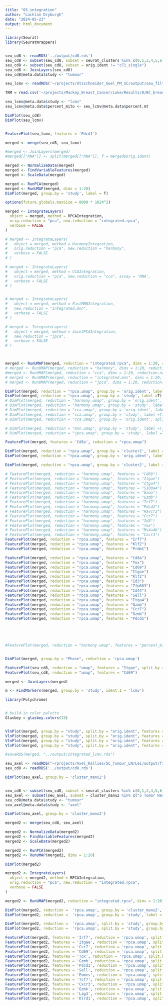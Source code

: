 ```yaml
---
title: "03_integration"
author: "Lachlan Dryburgh"
date: "2024-05-23"
output: html_document
---
```


```r
library(Seurat)
library(SeuratWrappers)


seu_cd8 <- readRDS('../output/cd8.rds')
seu_cd8 <- subset(seu_cd8, subset = seurat_clusters %in% c(0,1,2,4,5,6))
seu_cd8 <- subset(seu_cd8, subset = orig.ident != "c71_single")
seu_cd8 <- JoinLayers(seu_cd8)
seu_cd8@meta.data$study <- "tumour"

seu_lcmv <- readRDS('~/projects/Utzschneider_Goel_PM_SC/output/seu_filt.Rds')

TRM = read.csv('~/projects/Mackay_Breast_Cancer/Luke/Results/8/BC_breast_pseudo-bulk_sig_unique-TRM-vs-all_filtered.txt', sep = '\t')

seu_lcmv@meta.data$study <- "lcmv"
seu_lcmv@meta.data$percent_mito <- seu_lcmv@meta.data$percent.mt

DimPlot(seu_cd8)
DimPlot(seu_lcmv)


FeaturePlot(seu_lcmv, features = 'Pdcd1')
```


```r
merged <- merge(seu_cd8, seu_lcmv)

#merged <- JoinLayers(merged)
#merged[["RNA"]] <- split(merged[["RNA"]], f = merged$orig.ident)

merged <- NormalizeData(merged)
merged <- FindVariableFeatures(merged)
merged <- ScaleData(merged)

merged <- RunPCA(merged)
merged <- RunUMAP(merged, dims = 1:20)
DimPlot(merged, group.by = 'study', label = T)

options(future.globals.maxSize = 8000 * 1024^2)

merged <- IntegrateLayers(
  object = merged, method = RPCAIntegration,
  orig.reduction = "pca", new.reduction = "integrated.rpca",
  verbose = FALSE
)

# merged <- IntegrateLayers(
#   object = merged, method = HarmonyIntegration,
#   orig.reduction = "pca", new.reduction = "harmony",
#   verbose = FALSE
# )

# merged <- IntegrateLayers(
#   object = merged, method = CCAIntegration,
#   orig.reduction = "pca", new.reduction = "cca", assay = 'RNA',
#   verbose = FALSE
# )


# merged <- IntegrateLayers(
#   object = merged, method = FastMNNIntegration,
#   new.reduction = "integrated.mnn",
#   verbose = FALSE
# )

# merged <- IntegrateLayers(
#   object = merged, method = JointPCAIntegration,
#   new.reduction = "jpca",
#   verbose = FALSE
# )



merged <- RunUMAP(merged, reduction = "integrated.rpca", dims = 1:20, reduction.name = 'rpca.umap')
# merged <- RunUMAP(merged, reduction = "harmony", dims = 1:20, reduction.name = 'harmony.umap')
#merged <- RunUMAP(merged, reduction = "cca", dims = 1:20, reduction.name = 'cca.umap')
# merged <- RunUMAP(merged, reduction = "integrated.mnn", dims = 1:20, reduction.name = 'mnn.umap')
# merged <- RunUMAP(merged, reduction = "jpca", dims = 1:20, reduction.name = 'jpca.umap')
```

```r
DimPlot(merged, reduction = "rpca.umap", group.by = 'orig.ident', label =T)
DimPlot(merged, reduction = "rpca.umap", group.by = 'study', label =T)
# DimPlot(merged, reduction = "harmony.umap", group.by = 'orig.ident', label =T)
# DimPlot(merged, reduction = "harmony.umap", group.by = 'study', label =T)
# DimPlot(merged, reduction = "cca.umap", group.by = 'orig.ident', label =T)
# DimPlot(merged, reduction = "cca.umap", group.by = 'study', label =T)
# DimPlot(merged, reduction = "cca.umap", group.by = 'orig.ident', split.by = 'study', label =T)

# DimPlot(merged, reduction = "mnn.umap", group.by = 'study', label =T)
# DimPlot(merged, reduction = "jpca.umap", group.by = 'study', label =T)

FeaturePlot(merged, features = 'Cd8a', reduction = "rpca.umap")

DimPlot(merged, reduction = "rpca.umap", group.by = 'cluster2', label =T) +
DimPlot(merged, reduction = "rpca.umap", group.by = 'orig.ident', label =T)

DimPlot(merged, reduction = "rpca.umap", group.by = 'cluster2', label =T)
```
```r
# FeaturePlot(merged, reduction = "harmony.umap", features = "Cd69")
# FeaturePlot(merged, reduction = "harmony.umap", features = "Itgae")
# FeaturePlot(merged, reduction = "harmony.umap", features = "Itga4")
# FeaturePlot(merged, reduction = "harmony.umap", features = "S100a4")
# FeaturePlot(merged, reduction = "harmony.umap", features = "Gzma")
# FeaturePlot(merged, reduction = "harmony.umap", features = "Gzmb")
# FeaturePlot(merged, reduction = "harmony.umap", features = "Tcf7")
# FeaturePlot(merged, reduction = "harmony.umap", features = "Pdcd1")
# FeaturePlot(merged, reduction = "harmony.umap", features = "Havcr2")
# FeaturePlot(merged, reduction = "harmony.umap", features = "Ccr7")
# FeaturePlot(merged, reduction = "harmony.umap", features = "Id3")
# FeaturePlot(merged, reduction = "harmony.umap", features = "Tox")
# FeaturePlot(merged, reduction = "harmony.umap", features = "Ms4a4b")
# FeaturePlot(merged, reduction = "harmony.umap", features = "Cxcr3")
FeaturePlot(merged, reduction = "rpca.umap", features = "Irf7")
FeaturePlot(merged, reduction = "rpca.umap", features = "Klf2")
FeaturePlot(merged, reduction = "rpca.umap", features = "Prdm1")

FeaturePlot(merged, reduction = "rpca.umap", features = "Cd8a")
FeaturePlot(merged, reduction = "rpca.umap", features = "Tox")
FeaturePlot(merged, reduction = "rpca.umap", features = "Cd69")
FeaturePlot(merged, reduction = "rpca.umap", features = "Itgae")
FeaturePlot(merged, reduction = "rpca.umap", features = "Klf2")
FeaturePlot(merged, reduction = "rpca.umap", features = "Id3")
FeaturePlot(merged, reduction = "rpca.umap", features = "Zfp683")
FeaturePlot(merged, reduction = "rpca.umap", features = "Cd44")
FeaturePlot(merged, reduction = "rpca.umap", features = "Sell")
FeaturePlot(merged, reduction = "rpca.umap", features = "Itga4")
FeaturePlot(merged, reduction = "rpca.umap", features = "Gzmb")
FeaturePlot(merged, reduction = "rpca.umap", features = "Ccr7")
FeaturePlot(merged, reduction = "rpca.umap", features = "Gzmb")
FeaturePlot(merged, reduction = "rpca.umap", features = "Pdcd1")





#FeaturePlot(merged, reduction = "harmony.umap", features = "percent_mito")


DimPlot(merged, group.by = "Phase", reduction = 'rpca.umap')

FeaturePlot(seu_cd8, reduction = "umap", features = "Itgae", split.by = 'group')
FeaturePlot(seu_cd8, reduction = "umap", features = "Cd69")
```
```r
merged <- JoinLayers(merged)

m <- FindMarkers(merged, group.by = 'study', ident.1 = 'lcmv')
```

```r
library(Polychrome)


# build-in color palette
Glasbey = glasbey.colors(15)


VlnPlot(merged, group.by = "study", split.by = "orig.ident", features = "Cd69", col = Glasbey) 
VlnPlot(merged, group.by = "study", split.by = "orig.ident", features = "Ccr7", , col = Glasbey) 
VlnPlot(merged, group.by = "study", split.by = "orig.ident", features = "Itgae" , col = Glasbey)
VlnPlot(merged, group.by = "study", split.by = "orig.ident", features = "Sell" , col = Glasbey)

```



```r
#saveRDS(merged, "../output/integrated_lcmv.rds")
```

```r
seu_axel <- readRDS("~/projects/Axel_Kallies/SC_Tumour_LN/Lei/output/filtered_unknown_and_id3.rds")
seu_cd8 <- readRDS('../output/cd8.rds')

DimPlot(seu_axel, group.by = 'cluster_manu2')


seu_cd8 <- subset(seu_cd8, subset = seurat_clusters %in% c(0,1,2,4,5,6))
seu_axel <- subset(seu_axel, subset = cluster_manu2 %in% c("5 Tumor Resident","6 Tumor TPEX","7 Tumor Effector I","8 Tumor Effector II","9 Tumor Effector III","10 Tumor Effector IV"))
seu_cd8@meta.data$study <- "tumour"
seu_axel@meta.data$study <- "axel"

DimPlot(seu_axel, group.by = 'cluster_manu2')
```
```r
merged2 <- merge(seu_cd8, seu_axel)

merged2 <- NormalizeData(merged2)
merged2 <- FindVariableFeatures(merged2)
merged2 <- ScaleData(merged2)

merged2 <- RunPCA(merged2)
merged2 <- RunUMAP(merged2, dims = 1:20)

DimPlot(merged2)
```
```r
merged2 <- IntegrateLayers(
  object = merged2, method = RPCAIntegration,
  orig.reduction = "pca", new.reduction = "integrated.rpca",
  verbose = FALSE
)

merged2 <- RunUMAP(merged2, reduction = "integrated.rpca", dims = 1:20, reduction.name = 'rpca.umap')
```

```r
DimPlot(merged2, reduction =  'rpca.umap', group.by = 'cluster_manu2', label = T) 
DimPlot(merged2, reduction =  'rpca.umap', group.by = 'study', label = T) 

DimPlot(merged2, reduction =  'rpca.umap', split.by = 'study', group.by = 'orig.ident') 
DimPlot(merged2, reduction =  'rpca.umap', split.by = 'study', group.by = 'cluster_manu2')
```
```r
FeaturePlot(merged2, features = 'Irf7', reduction = 'rpca.umap', split.by = 'study')
FeaturePlot(merged2, features = 'Itgae', reduction = 'rpca.umap', split.by = 'study')
FeaturePlot(merged2, features = 'Ccr7', reduction = 'rpca.umap', split.by = 'study')
FeaturePlot(merged2, features = 'Cd69', reduction = 'rpca.umap', split.by = 'study')
FeaturePlot(merged2, features = 'Tox', reduction = 'rpca.umap', split.by = 'study')
FeaturePlot(merged2, features = 'Gzmb', reduction = 'rpca.umap', split.by = 'study')
FeaturePlot(merged2, features = 'Pdcd1', reduction = 'rpca.umap', split.by = 'study')
FeaturePlot(merged2, features = 'Sell', reduction = 'rpca.umap', split.by = 'study')
FeaturePlot(merged2, features = 'Eomes', reduction = 'rpca.umap', split.by = 'study')
FeaturePlot(merged2, features = 'Tcf7', reduction = 'rpca.umap', split.by = 'study')
FeaturePlot(merged2, features = 'Cxcr3', reduction = 'rpca.umap', split.by = 'study')
FeaturePlot(merged2, features = 'Gzmk', reduction = 'rpca.umap', split.by = 'study')
FeaturePlot(merged2, features = 'Lag3', reduction = 'rpca.umap', split.by = 'study')
FeaturePlot(merged2, features = 'Klrd1', reduction = 'rpca.umap', split.by = 'study')
```

